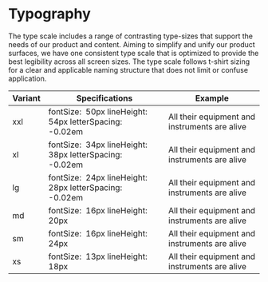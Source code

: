 
<Meta title="Design System/Atoms/Typography" />

# Typography

The type scale includes a range of contrasting type-sizes that support the needs of our product and content. Aiming to simplify and unify our product surfaces, we have one consistent type scale that is optimized to provide the best legibility across all screen sizes. The type scale follows t-shirt sizing for a clear and applicable naming structure that does not limit or confuse application.

<Spacer mt={4} />

<table>
  <thead>
    <tr>
      <th>
        <Text>Variant</Text>
      </th>
      <th>
        <Text>Specifications</Text>
      </th>
      <th>
        <Text>Example</Text>
      </th>
    </tr>
  </thead>
  <tbody>
    <tr>
      <td>
        <Text>xxl</Text>
      </td>
      <td>
        <Flex>
          <Text>fontSize:&nbsp;</Text>
          <Text>50px</Text>
        </Flex>
        <Flex>
          <Text>lineHeight:&nbsp;</Text>
          <Text>54px</Text>
        </Flex>
        <Flex>
          <Text>letterSpacing:&nbsp;</Text>
          <Text>-0.02em</Text>
        </Flex>
      </td>
      <td>
        <Text variant="xxl">All their equipment and instruments are alive</Text>
      </td>
    </tr>
    <tr>
      <td>
        <Text>xl</Text>
      </td>
      <td>
        <Flex>
          <Text>fontSize:&nbsp;</Text>
          <Text>34px</Text>
        </Flex>
        <Flex>
          <Text>lineHeight:&nbsp;</Text>
          <Text>38px</Text>
        </Flex>
        <Flex>
          <Text>letterSpacing:&nbsp;</Text>
          <Text>-0.02em</Text>
        </Flex>
      </td>
      <td>
        <Text variant="xl">All their equipment and instruments are alive</Text>
      </td>
    </tr>
    <tr>
      <td>
        <Text>lg</Text>
      </td>
      <td>
        <Flex>
          <Text>fontSize:&nbsp;</Text>
          <Text>24px</Text>
        </Flex>
        <Flex>
          <Text>lineHeight:&nbsp;</Text>
          <Text>28px</Text>
        </Flex>
        <Flex>
          <Text>letterSpacing:&nbsp;</Text>
          <Text>-0.02em</Text>
        </Flex>
      </td>
      <td>
        <Text variant="lg">All their equipment and instruments are alive</Text>
      </td>
    </tr>
    <tr>
      <td>
        <Text>md</Text>
      </td>
      <td>
        <Flex>
          <Text>fontSize:&nbsp;</Text>
          <Text>16px</Text>
        </Flex>
        <Flex>
          <Text>lineHeight:&nbsp;</Text>
          <Text>20px</Text>
        </Flex>
      </td>
      <td>
        <Text variant="md">All their equipment and instruments are alive</Text>
      </td>
    </tr>
    <tr>
      <td>
        <Text>sm</Text>
      </td>
      <td>
        <Flex>
          <Text>fontSize:&nbsp;</Text>
          <Text>16px</Text>
        </Flex>
        <Flex>
          <Text>lineHeight:&nbsp;</Text>
          <Text>24px</Text>
        </Flex>
      </td>
      <td>
        <Text variant="sm">All their equipment and instruments are alive</Text>
      </td>
    </tr>
    <tr>
      <td>
        <Text>xs</Text>
      </td>
      <td>
        <Flex>
          <Text>fontSize:&nbsp;</Text>
          <Text>13px</Text>
        </Flex>
        <Flex>
          <Text>lineHeight:&nbsp;</Text>
          <Text>18px</Text>
        </Flex>
      </td>
      <td>
        <Text variant="xs">All their equipment and instruments are alive</Text>
      </td>
    </tr>
  </tbody>
</table>
